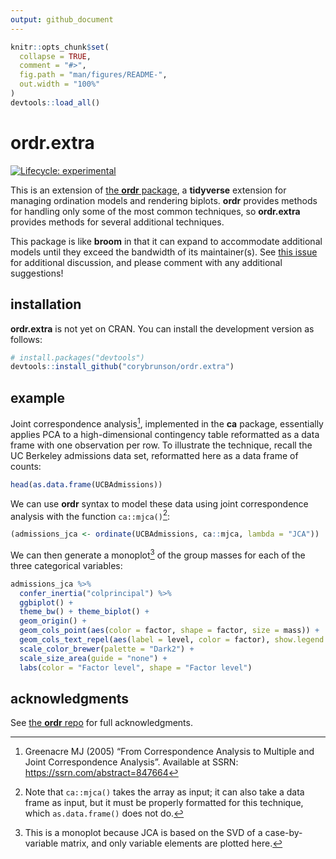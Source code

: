 ```yaml
---
output: github_document
---
```


<!-- README.md is generated from README.Rmd. Please edit that file -->

```r
knitr::opts_chunk$set(
  collapse = TRUE,
  comment = "#>",
  fig.path = "man/figures/README-",
  out.width = "100%"
)
devtools::load_all()
```

# ordr.extra

<!-- badges: start -->
[![Lifecycle: experimental](https://img.shields.io/badge/lifecycle-experimental-orange.svg)](https://lifecycle.r-lib.org/articles/stages.html#experimental)
<!-- badges: end -->

This is an extension of [the **ordr** package](https://cran.r-project.org/package=ordr), a **tidyverse** extension for managing ordination models and rendering biplots.
**ordr** provides methods for handling only some of the most common techniques, so **ordr.extra** provides methods for several additional techniques.

This package is like **broom** in that it can expand to accommodate additional models until they exceed the bandwidth of its maintainer(s).
See [this issue](https://github.com/corybrunson/ordr.extra/issues/2) for additional discussion, and please comment with any additional suggestions!

## installation

**ordr.extra** is not yet on CRAN.
You can install the development version as follows:

``` r
# install.packages("devtools")
devtools::install_github("corybrunson/ordr.extra")
```

## example

Joint correspondence analysis[^jca], implemented in the **ca** package, essentially applies PCA to a high-dimensional contingency table reformatted as a data frame with one observation per row.
To illustrate the technique, recall the UC Berkeley admissions data set, reformatted here as a data frame of counts:

[^jca]: Greenacre MJ (2005) "From Correspondence Analysis to Multiple and Joint Correspondence Analysis". Available at SSRN: <https://ssrn.com/abstract=847664>

```r
head(as.data.frame(UCBAdmissions))
```

We can use **ordr** syntax to model these data using joint correspondence analysis with the function `ca::mjca()`[^array]:

[^array]: Note that `ca::mjca()` takes the array as input; it can also take a data frame as input, but it must be properly formatted for this technique, which `as.data.frame()` does not do.

```r
(admissions_jca <- ordinate(UCBAdmissions, ca::mjca, lambda = "JCA"))
```

We can then generate a monoplot[^monoplot] of the group masses for each of the three categorical variables:

[^monoplot]: This is a monoplot because JCA is based on the SVD of a case-by-variable matrix, and only variable elements are plotted here.

```r
admissions_jca %>%
  confer_inertia("colprincipal") %>%
  ggbiplot() +
  theme_bw() + theme_biplot() +
  geom_origin() +
  geom_cols_point(aes(color = factor, shape = factor, size = mass)) +
  geom_cols_text_repel(aes(label = level, color = factor), show.legend = FALSE) +
  scale_color_brewer(palette = "Dark2") +
  scale_size_area(guide = "none") +
  labs(color = "Factor level", shape = "Factor level")
```

## acknowledgments

See [the **ordr** repo](https://github.com/corybrunson/ordr) for full acknowledgments.
